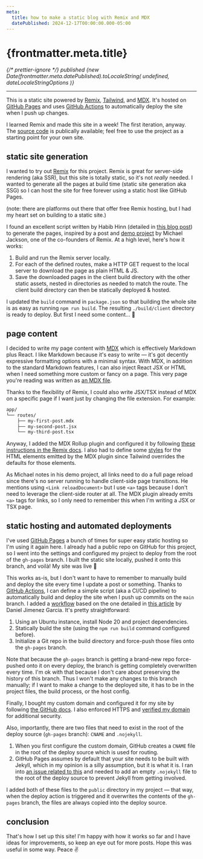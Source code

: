 ```yaml
---
meta:
  title: how to make a static blog with Remix and MDX
  datePublished: 2024-12-17T00:00:00.000-05:00
---
```



# {frontmatter.meta.title}

<em className="text-center text-xs">
  {/* prettier-ignore */}
  published {new Date(frontmatter.meta.datePublished).toLocaleString(
    undefined,
    dateLocaleStringOptions
  )}
</em>

---

This is a static site powered by [Remix](https://remix.run/), [Tailwind](https://tailwindcss.com/), and [MDX](https://mdxjs.com/). It's hosted on [GitHub Pages](https://pages.github.com/) and uses [GitHub Actions](https://github.com/features/actions) to automatically deploy the site when I push up changes.

I learned Remix and made this site in a week! The first iteration, anyway. The [source code](https://github.com/benwilson34/benz-house) is publically available; feel free to use the project as a starting point for your own site.

## static site generation

I wanted to try out [Remix](https://remix.run/) for this project. Remix is great for server-side rendering (aka SSR), but this site is totally static, so it's not _really_ needed. I wanted to generate all the pages at build time (static site generation aka SSG) so I can host the site for free forever using a static host like GitHub Pages.

(note: there are platforms out there that offer free Remix hosting, but I had my heart set on building to a static site.)

I found an excellent script written by Habib Hinn (detailed in [this blog post](https://habibhinn.com/blog/how-to-generate-a-static-site-using-remix-run-framework)) to generate the pages, inspired by a post and [demo project](https://github.com/mjackson/remix-ssg-example) by Michael Jackson, one of the co-founders of Remix. At a high level, here's how it works:

1. Build and run the Remix server locally.
1. For each of the defined routes, make a HTTP GET request to the local server to download the page as plain HTML & JS.
1. Save the downloaded pages in the client build directory with the other static assets, nested in directories as needed to match the route. The client build directory can then be statically deployed & hosted.

I updated the `build` command in `package.json` so that building the whole site is as easy as running `npm run build`. The resulting `./build/client` directory is ready to deploy. But first I need some content... 🤔

## page content

I decided to write my page content with [MDX](https://mdxjs.com/) which is effectively Markdown plus React. I like Markdown because it's easy to write — it's got decently expressive formatting options with a minimal syntax. With MDX, in addition to the standard Markdown features, I can also inject React JSX or HTML when I need something more custom or fancy on a page. This very page you're reading was written as [an MDX file](https://github.com/benwilson34/benz-house/blob/main/app/routes/about.mdx).

Thanks to the flexibility of Remix, I could also write JSX/TSX instead of MDX on a specific page if I want just by changing the file extension. For example:

```txt
app/
└── routes/
    ├── my-first-post.mdx
    ├── my-second-post.jsx
    └── my-third-post.tsx
```

Anyway, I added the MDX Rollup plugin and configured it by following [these instructions in the Remix docs](https://remix.run/docs/en/main/guides/vite#add-mdx-plugin). I also had to define some [styles](https://github.com/benwilson34/benz-house/blob/0c20aa282b43bb17611eb66ba81a6d7d420fc67a/app/tailwind.css) for the HTML elements emitted by the MDX plugin since Tailwind overrides the defaults for those elements.

As Michael notes in his demo project, all links need to do a full page reload since there's no server running to handle client-side page transitions. He mentions using `<Link reloadDocument>` but I use `<a>` tags because I don't need to leverage the client-side router at all. The MDX plugin already emits `<a>` tags for links, so I only need to remember this when I'm writing a JSX or TSX page.

## static hosting and automated deployments

I've used [GitHub Pages](https://pages.github.com/) a bunch of times for super easy static hosting so I'm using it again here. I already had a public repo on GitHub for this project, so I went into the settings and configured my project to deploy from the root of the `gh-pages` branch. I built the static site locally, pushed it onto this branch, and voilà! My site was live 🙌

This works as-is, but I don't want to have to remember to manually build and deploy the site every time I update a post or something. Thanks to [GitHub Actions](https://github.com/features/actions), I can define a simple script (aka a CI/CD pipeline) to automatically build and deploy the site when I push up commits on the `main` branch. I added a [workflow](https://github.com/benwilson34/benz-house/blob/main/.github/workflows/main.yml) based on the one detailed in [this article](https://medium.com/@danieljimgarcia/publishing-static-sites-to-github-pages-using-github-actions-8040f57dfeaf) by Daniel Jimenez Garcia. It's pretty straightforward:

1. Using an Ubuntu instance, install Node 20 and project dependencies.
1. Statically build the site (using the `npm run build` command configured before).
1. Initialize a Git repo in the build directory and force-push those files onto the `gh-pages` branch.

Note that because the `gh-pages` branch is getting a brand-new repo force-pushed onto it on every deploy, the branch is getting completely overwritten every time. I'm ok with that because I don't care about preserving the history of this branch. Thus I won't make any changes to this branch manually; if I want to make a change to the deployed site, it has to be in the project files, the build process, or the host config.

Finally, I bought my custom domain and configured it for my site by following [the GitHub docs](https://docs.github.com/en/pages/configuring-a-custom-domain-for-your-github-pages-site). I also enforced HTTPS and [verified my domain](https://docs.github.com/en/pages/configuring-a-custom-domain-for-your-github-pages-site/verifying-your-custom-domain-for-github-pages) for additional security.

Also, importantly, there are two files that need to exist in the root of the deploy source (`gh-pages` branch): `CNAME` and `.nojekyll`.

1. When you first configure the custom domain, GitHub creates a `CNAME` file in the root of the deploy source which is used for routing.
1. GitHub Pages assumes by default that your site needs to be built with Jekyll, which in my opinion is a silly assumption, but it is what it is. I ran into [an issue related to this](https://github.com/orgs/community/discussions/23166) and needed to add an empty `.nojekyll` file to the root of the deploy source to prevent Jekyll from getting involved.

I added both of these files to the `public` directory in my project — that way, when the deploy action is triggered and it overwrites the contents of the `gh-pages` branch, the files are always copied into the deploy source.

## conclusion

That's how I set up this site! I'm happy with how it works so far and I have ideas for improvements, so keep an eye out for more posts. Hope this was useful in some way. Peace ✌
